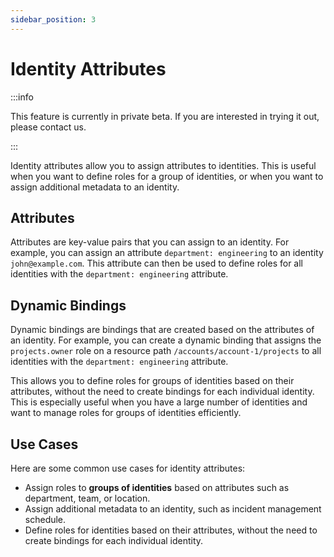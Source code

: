 ```yaml
---
sidebar_position: 3
---
```



# Identity Attributes

:::info

This feature is currently in private beta. If you are interested in trying it out, please contact us.

:::

Identity attributes allow you to assign attributes to identities. This is useful when you want
to define roles for a group of identities, or when you want to assign additional metadata to an identity.

## Attributes

Attributes are key-value pairs that you can assign to an identity. For example, you can assign an attribute
`department: engineering` to an identity `john@example.com`. This attribute can then be used to define roles for all
identities with the `department: engineering` attribute.

## Dynamic Bindings

Dynamic bindings are bindings that are created based on the attributes of an identity. For example, you can create a
dynamic binding that assigns the `projects.owner` role on a resource path `/accounts/account-1/projects` to all
identities with the `department: engineering` attribute.

This allows you to define roles for groups of identities based on their attributes, without the need to create bindings
for each individual identity. This is especially useful when you have a large number of identities and want to manage
roles for groups of identities efficiently.

## Use Cases

Here are some common use cases for identity attributes:
- Assign roles to **groups of identities** based on attributes such as department, team, or location.
- Assign additional metadata to an identity, such as incident management schedule.
- Define roles for identities based on their attributes, without the need to create bindings for each individual identity.